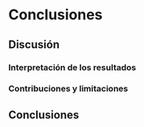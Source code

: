 # Conclusiones

## Discusión 

### Interpretación de los resultados 

### Contribuciones y limitaciones

## Conclusiones